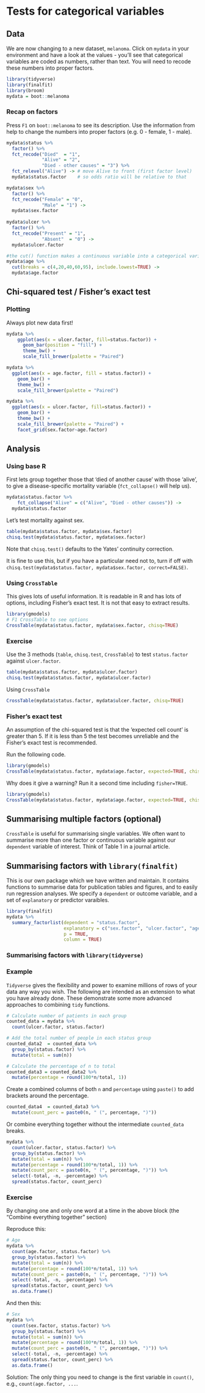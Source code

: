 # Tests for categorical variables

## Data
We are now changing to a new dataset, `melanoma`. 
Click on `mydata` in your environment and have a look at the values - you'll see that categorical variables are coded as numbers, rather than text. 
You will need to recode these numbers into proper factors. 

```r

library(tidyverse)
library(finalfit)
library(broom)
mydata = boot::melanoma

```

### Recap on factors

Press `F1` on `boot::melanoma` to see its description. 
Use the information from help to change the numbers into proper factors (e.g. 0 - female, 1 - male).

<!-- Dollars here which is quite late on, we should change this. Agree.  -->

```r

mydata$status %>% 
  factor() %>% 
  fct_recode("Died"  = "1",
             "Alive" = "2",
             "Died - other causes" = "3") %>% 
  fct_relevel("Alive") -> # move Alive to front (first factor level) 
  mydata$status.factor    # so odds ratio will be relative to that

mydata$sex %>% 
  factor() %>% 
  fct_recode("Female" = "0",
             "Male" = "1") ->
  mydata$sex.factor
  
mydata$ulcer %>% 
  factor() %>% 
  fct_recode("Present" = "1",
             "Absent"  = "0") -> 
  mydata$ulcer.factor

#the cut() function makes a continuous variable into a categorical variable
mydata$age %>% 
  cut(breaks = c(4,20,40,60,95), include.lowest=TRUE) ->
  mydata$age.factor

```


## Chi-squared test / Fisher's exact test

### Plotting

Always plot new data first!

```r

mydata %>% 
	ggplot(aes(x = ulcer.factor, fill=status.factor)) + 
	  geom_bar(position = "fill") +
	  theme_bw() +
	  scale_fill_brewer(palette = "Paired")

```

```r

mydata %>% 
  ggplot(aes(x = age.factor, fill = status.factor)) +
    geom_bar() +
    theme_bw() +
    scale_fill_brewer(palette = "Paired")

```

```r

mydata %>% 
  ggplot(aes(x = ulcer.factor, fill=status.factor)) + 
    geom_bar() +
    theme_bw() +
    scale_fill_brewer(palette = "Paired") +
    facet_grid(sex.factor~age.factor)

```

## Analysis

### Using base R

First lets group together those that 'died of another cause' with those 'alive', to give a disease-specific mortality variable (`fct_collapse()` will help us). 

```r

mydata$status.factor %>%  
	fct_collapse("Alive" = c("Alive", "Died - other causes")) ->
  mydata$status.factor

```

Let's test mortality against sex.

```r

table(mydata$status.factor, mydata$sex.factor)
chisq.test(mydata$status.factor, mydata$sex.factor)

```

Note that `chisq.test()` defaults to the Yates' continuity correction. 

<!-- Lots of dollars here -->
It is fine to use this, but if you have a particular need not to, turn if off with `chisq.test(mydata$status.factor, mydata$sex.factor, correct=FALSE)`.

<!-- Crosstable in? -->
### Using `CrossTable`
This gives lots of useful information. 
It is readable in R and has lots of options, including Fisher's exact test. 
It is not that easy to extract results. 
\newpage
```r

library(gmodels)
# F1 CrossTable to see options
CrossTable(mydata$status.factor, mydata$sex.factor, chisq=TRUE)

```

### Exercise
Use the 3 methods (`table`, `chisq.test`, `CrossTable`) to test `status.factor` against `ulcer.factor`. 

```r

table(mydata$status.factor, mydata$ulcer.factor)
chisq.test(mydata$status.factor, mydata$ulcer.factor)

```

Using `CrossTable`
```r

CrossTable(mydata$status.factor, mydata$ulcer.factor, chisq=TRUE)

```

### Fisher's exact test

An assumption of the chi-squared test is that the 'expected cell count' is greater than 5. 
If it is less than 5 the test becomes unreliable and the Fisher's exact test is recommended. 

Run the following code. 

```r

library(gmodels)
CrossTable(mydata$status.factor, mydata$age.factor, expected=TRUE, chisq=TRUE)

```

Why does it give a warning? Run it a second time including `fisher=TRUE`. 


```r

library(gmodels)
CrossTable(mydata$status.factor, mydata$age.factor, expected=TRUE, chisq=TRUE)

```


## Summarising multiple factors (optional)
`CrossTable` is useful for summarising single variables. 
We often want to summarise more than one factor or continuous variable against our `dependent` variable of interest. 
Think of Table 1 in a journal article. 

## Summarising factors with `library(finalfit)`

This is our own package which we have written and maintain. 
It contains functions to summarise data for publication tables and figures, and to easily run regression analyses. 
We specify a `dependent` or outcome variable, and a set of `explanatory` or predictor varaibles. 

```r

library(finalfit)
mydata %>% 
  summary_factorlist(dependent = "status.factor", 
                     explanatory = c("sex.factor", "ulcer.factor", "age.factor"),
                     p = TRUE,
                     column = TRUE)

```


### Summarising factors with `library(tidyverse)`

### Example

`Tidyverse` gives the flexibility and power to examine millions of rows of your data any way you wish. The following are intended as an extension to what you have already done. These demonstrate some more advanced approaches to combining `tidy` functions. 


```r

# Calculate number of patients in each group
counted_data = mydata %>%
  count(ulcer.factor, status.factor)

# Add the total number of people in each status group
counted_data2  = counted_data %>%
  group_by(status.factor) %>%
  mutate(total = sum(n))

```

```r

# Calculate the percentage of n to total
counted_data3 = counted_data2 %>%
  mutate(percentage = round(100*n/total, 1))

```

Create a combined columns of both `n` and `percentage` using `paste()` to add brackets around the percentage.

```r

counted_data4  = counted_data3 %>% 
  mutate(count_perc = paste0(n, " (", percentage, ")"))

```

Or combine everything together without the intermediate `counted_data` breaks.

```r

mydata %>%
  count(ulcer.factor, status.factor) %>%
  group_by(status.factor) %>%
  mutate(total = sum(n)) %>%
  mutate(percentage = round(100*n/total, 1)) %>% 
  mutate(count_perc = paste0(n, " (", percentage, ")")) %>% 
  select(-total, -n, -percentage) %>% 
  spread(status.factor, count_perc)

```

### Exercise

By changing one and only one word at a time in the above block (the "Combine everything together" section)

Reproduce this:

```r

# Age
mydata %>%
  count(age.factor, status.factor) %>%
  group_by(status.factor) %>%
  mutate(total = sum(n)) %>%
  mutate(percentage = round(100*n/total, 1)) %>% 
  mutate(count_perc = paste0(n, " (", percentage, ")")) %>% 
  select(-total, -n, -percentage) %>% 
  spread(status.factor, count_perc) %>% 
  as.data.frame()

```

And then this:
```r

# Sex
mydata %>%
  count(sex.factor, status.factor) %>%
  group_by(status.factor) %>%
  mutate(total = sum(n)) %>%
  mutate(percentage = round(100*n/total, 1)) %>% 
  mutate(count_perc = paste0(n, " (", percentage, ")")) %>% 
  select(-total, -n, -percentage) %>% 
  spread(status.factor, count_perc) %>% 
  as.data.frame()

```

Solution: The only thing you need to change is the first variable in `count()`, e.g., `count(age.factor, ...`.

